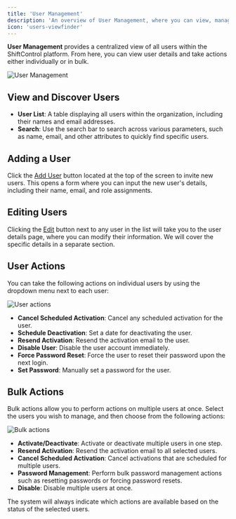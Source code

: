 ```yaml
---
title: 'User Management'
description: 'An overview of User Management, where you can view, manage, and edit user details.'
icon: 'users-viewfinder'
---
```


**User Management** provides a centralized view of all users within the ShiftControl platform. From here, you can view user details and take actions either individually or in bulk.

<img
    src="/images/ShiftControl/Users/User%20Management.png"
    alt="User Management"
/>

## View and Discover Users

- **User List**: A table displaying all users within the organization, including their names and email addresses.
- **Search**: Use the search bar to search across various parameters, such as name, email, and other attributes to quickly find specific users.

## Adding a User

Click the [Add User](/using-shiftcontrol/Users/Adding%20a%20user) button located at the top of the screen to invite new users. This opens a form where you can input the new user's details, including their name, email, and role assignments.

## Editing Users

Clicking the [Edit](/using-shiftcontrol/Users/Editing%20a%20user) button next to any user in the list will take you to the user details page, where you can modify their information. We will cover the specific details in a separate section.

## User Actions

You can take the following actions on individual users by using the dropdown menu next to each user:

<img
    src="/images/ShiftControl/Users/User%20actions.png"
    alt="User actions"
    width={250}
/>

- **Cancel Scheduled Activation**: Cancel any scheduled activation for the user.
- **Schedule Deactivation**: Set a date for deactivating the user.
- **Resend Activation**: Resend the activation email to the user.
- **Disable User**: Disable the user account immediately.
- **Force Password Reset**: Force the user to reset their password upon the next login.
- **Set Password**: Manually set a password for the user.

## Bulk Actions

Bulk actions allow you to perform actions on multiple users at once. Select the users you wish to manage, and then choose from the following actions:

<img
    src="/images/ShiftControl/Users/Bulk%20actions.png"
    alt="Bulk actions"
    width={250}
/>
- **Activate/Deactivate**: Activate or deactivate multiple users in one step.
- **Resend Activation**: Resend the activation email to all selected users.
- **Cancel Scheduled Activation**: Cancel activations that are scheduled for multiple users.
- **Password Management**: Perform bulk password management actions such as resetting passwords or forcing password resets.
- **Disable**: Disable multiple users at once.

The system will always indicate which actions are available based on the status of the selected users.